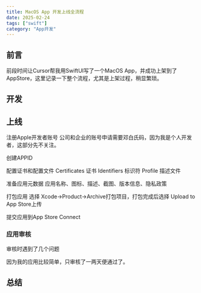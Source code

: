 ```yaml
---
title: MacOS App 开发上线全流程
date: 2025-02-24
tags: ["swift"]
category: "App开发"
---
```


## 前言

前段时间让Cursor帮我用SwiftUI写了一个MacOS App，并成功上架到了AppStore，这里记录一下整个流程，尤其是上架过程，稍显繁琐。

## 开发

## 上线
注册Apple开发者账号
  公司和企业的账号申请需要邓白氏码，因为我是个人开发者，这部分先不关注。

创建APPID

配置证书和配置文件
  Certificates 证书
  Identifiers 标识符
  Profile 描述文件

准备应用元数据
  应用名称、图标、描述、截图、版本信息、隐私政策

打包应用
  选择 Xcode->Product->Archive打包项目，打包完成后选择 Upload to App Store上传

提交应用到App Store Connect

### 应用审核
审核时遇到了几个问题

  因为我的应用比较简单，只审核了一两天便通过了。

## 总结
